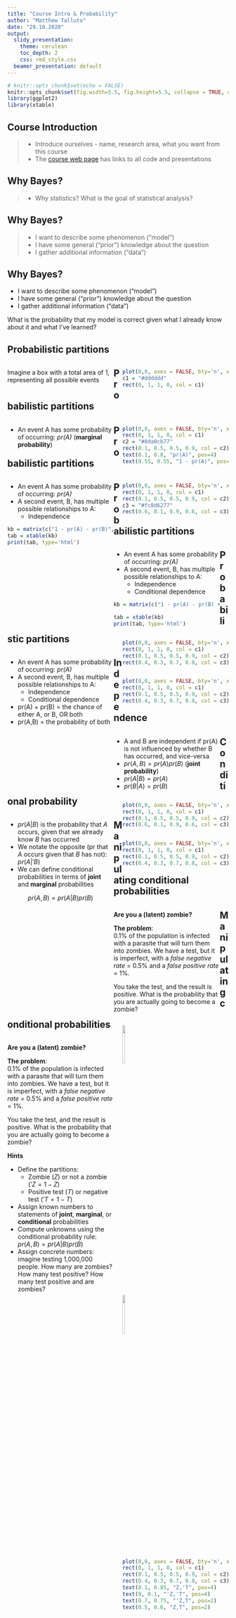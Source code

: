```yaml
---
title: "Course Intro & Probability"
author: "Matthew Talluto"
date: "29.10.2020"
output:
  slidy_presentation:
    theme: cerulean
    toc_depth: 2
    css: rmd_style.css
  beamer_presentation: default
---
```



```r
# knitr::opts_chunk$set(echo = FALSE)
knitr::opts_chunk$set(fig.width=5.5, fig.height=5.5, collapse = TRUE, comment = "##", dev="png")
library(ggplot2)
library(xtable)
```



## Course Introduction

> - Introduce ourselves - name, research area, what you want from this course
> - The [course web page](https://mtalluto.github.io/vu_advanced_statistics/) has links to all code and presentations



## Why Bayes?
>- Why statistics? What is the goal of statistical analysis?



## Why Bayes?
>- I want to describe some phenomenon (“model”)
>- I have some general (“prior”) knowledge about the question
>- I gather additional information (“data”)

## Why Bayes?
* I want to describe some phenomenon (“model”)
* I have some general (“prior”) knowledge about the question
* I gather additional information (“data”)

What is the probability that my model is correct given what I already know about it and what I’ve learned?



## Probabilistic partitions

<div class='left' style='float:left;width:48%'>
Imagine a box with a total area of 1, representing all possible events
</div>

<div class='right' style='float:right;width:48%'>
```r
plot(0,0, axes = FALSE, bty='n', xlim = c(0,1), ylim = c(0,1), type='n', xlab='', ylab='')
c1 = "#dddddd"
rect(0, 1, 1, 0, col = c1)
```
</div>

## Probabilistic partitions

<div class='left' style='float:left;width:48%'>
* An event A has some probability of occurring: *pr(A)* (**marginal probability**)
</div>

<div class='right' style='float:right;width:48%'>
```r
plot(0,0, axes = FALSE, bty='n', xlim = c(0,1), ylim = c(0,1), type='n', xlab='', ylab='')
rect(0, 1, 1, 0, col = c1)
c2 = "#8da0cb77"
rect(0.1, 0.5, 0.5, 0.9, col = c2)
text(0.1, 0.8, "pr(A)", pos=4)
text(0.55, 0.55, "1 - pr(A)", pos=4)

```
</div>




## Probabilistic partitions

<div class='left' style='float:left;width:48%'>
* An event A has some probability of occurring: *pr(A)*
* A second event, B, has multiple possible relationships to A:
  - Independence

```r
kb = matrix(c("1 - pr(A) - pr(B)", "pr(A)", "pr(B)", "0"), ncol = 2, dimnames = list(c("!A", "A"), c("!B", "B")))
tab = xtable(kb)
print(tab, type='html')
```

</div>

<div class='right' style='float:right;width:48%'>
```r
plot(0,0, axes = FALSE, bty='n', xlim = c(0,1), ylim = c(0,1), type='n', xlab='', ylab='')
rect(0, 1, 1, 0, col = c1)
rect(0.1, 0.5, 0.5, 0.9, col = c2)
c3 = "#fc8d6277"
rect(0.6, 0.1, 0.9, 0.6, col = c3)
```
</div>


## Probabilistic partitions

<div class='left' style='float:left;width:48%'>
* An event A has some probability of occurring: *pr(A)*
* A second event, B, has multiple possible relationships to A:
  - Independence
  - Conditional dependence

```r
kb = matrix(c("1 - pr(A) - pr(B) + pr(A,B)", "pr(A) - pr(A,B)", "pr(B) - pr(A,B)", "pr(A,B)"), ncol = 2, dimnames = list(c("!A", "A"), c("!B", "B")))

tab = xtable(kb)
print(tab, type='html')
```

</div>

<div class='right' style='float:right;width:48%'>
```r
plot(0,0, axes = FALSE, bty='n', xlim = c(0,1), ylim = c(0,1), type='n', xlab='', ylab='')
rect(0, 1, 1, 0, col = c1)
rect(0.1, 0.5, 0.5, 0.9, col = c2)
rect(0.4, 0.3, 0.7, 0.8, col = c3)
```
</div>




## Probabilistic partitions

<div class='left' style='float:left;width:48%'>
* An event A has some probability of occurring: *pr(A)*
* A second event, B, has multiple possible relationships to A:
  - Independence
  - Conditional dependence
* pr(A) + pr(B) = the chance of either A, or B, OR both
* pr(A,B) = the probability of both

</div>

<div class='right' style='float:right;width:48%'>
```r
plot(0,0, axes = FALSE, bty='n', xlim = c(0,1), ylim = c(0,1), type='n', xlab='', ylab='')
rect(0, 1, 1, 0, col = c1)
rect(0.1, 0.5, 0.5, 0.9, col = c2)
rect(0.4, 0.3, 0.7, 0.8, col = c3)
```
</div>



## Independence

<div class='left' style='float:left;width:48%'>
* A and B are independent if pr(A) is not influenced by whether B has occurred, and vice-versa
* $pr(A,B) = pr(A)pr(B)$ (**joint probability**)
* $pr(A|B) = pr(A)$
* $pr(B|A) = pr(B)$

</div>

<div class='right' style='float:right;width:48%'>
```r
plot(0,0, axes = FALSE, bty='n', xlim = c(0,1), ylim = c(0,1), type='n', xlab='', ylab='')
rect(0, 1, 1, 0, col = c1)
rect(0.1, 0.5, 0.5, 0.9, col = c2)
rect(0.6, 0.1, 0.9, 0.6, col = c3)
```
</div>


## Conditional probability
<div class='left' style='float:left;width:48%'>
* $pr(A|B)$ is the probability that $A$ occurs, given that we already know $B$ has occurred
* We notate the opposite (pr that $A$ occurs given that $B$ has not): $pr(A|'B)$
* We can define conditional probabilities in terms of **joint** and **marginal** probabilities

$$pr(A,B) = pr(A|B)pr(B)$$
</div>


<div class='right' style='float:right;width:48%'>
```r
plot(0,0, axes = FALSE, bty='n', xlim = c(0,1), ylim = c(0,1), type='n', xlab='', ylab='')
rect(0, 1, 1, 0, col = c1)
rect(0.1, 0.5, 0.5, 0.9, col = c2)
rect(0.4, 0.3, 0.7, 0.8, col = c3)
```
</div>


## Manipulating conditional probabilities

<div class='left' style='float:left;width:48%'>
**Are you a (latent) zombie?**

**The problem**:<br />
0.1% of the population is infected with a parasite that will turn them into zombies. We have a test, but it is imperfect, with a *false negative rate* = 0.5% and a *false positive rate* = 1%. 

You take the test, and the result is positive. What is the probability that you are actually going to become a zombie?
</div>

<div class='right' style='float:right;width:48%'>
![](img/zomb.png){width=15%}
</div>



## Manipulating conditional probabilities

<div class='left' style='float:left;width:48%'>
**Are you a (latent) zombie?**

**The problem**:<br />
0.1% of the population is infected with a parasite that will turn them into zombies. We have a test, but it is imperfect, with a *false negative rate* = 0.5% and a *false positive rate* = 1%. 

You take the test, and the result is positive. What is the probability that you are actually going to become a zombie?


**Hints**

* Define the partitions:
   - Zombie ($Z$) or not a zombie ($'Z = 1 - Z$)
   - Positive test ($T$) or negative test ($'T = 1 - T$)
* Assign known numbers to statements of **joint**, **marginal**, or **conditional** probabilities
* Compute unknowns using the conditional probability rule: $pr(A,B) = pr(A|B)pr(B)$
* Assign concrete numbers: imagine testing 1,000,000 people. How many are zombies? How many test positive? How many test positive and are zombies?
</div>

<div class='right' style='float:right;width:48%'>
![](img/zomb.png){width=15%}

```r
plot(0,0, axes = FALSE, bty='n', xlim = c(0,1), ylim = c(0,1), type='n', xlab='', ylab='')
rect(0, 1, 1, 0, col = c1)
rect(0.1, 0.5, 0.5, 0.9, col = c2)
rect(0.4, 0.3, 0.7, 0.8, col = c3)
text(0.1, 0.85, "Z,'T", pos=4)
text(0, 0.1, "'Z,'T", pos=4)
text(0.7, 0.75, "'Z,T", pos=2)
text(0.5, 0.6, "Z,T", pos=2)
```

</div>


